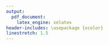 ```yaml
---
output:
  pdf_document:
    latex_engine: xelatex
header-includes: \usepackage {xcolor}
linestretch: 1.5
---
```

\setstretch{1}


\begin{centering}

\begin{figure}

\includegraphics[width=3.0cm, height=6cm]{../image/technique-logo.jpg} 
\includegraphics[width=5.0cm, height=3.5cm]{../image/condorcet.jpg}
\includegraphics[width=3.7cm, height=7cm]{../image/UMONS-logo.jpg}
\includegraphics[width=1.6cm, height=3.5cm]{../image/ECONUM-logo.pdf}

\end{figure}

\textcolor{white}{.}

\vspace{2.0 cm}

\Huge

{\bf Rapport de stage}

\vspace{1 cm}

\huge 
{\bf Mise en place d'une application web surveillant la croissance des coraux en mésocosmes.}

\vspace{1 cm}

\Large

Jordan Benrezkallah

\vspace{2 cm}

\normalsize
Maître de stage : Philippe Grosjean

Encadrant de stage : Guyliann Engels

Promoteur : Aline Leonet et David Coornaert


\vspace{2.5 cm}

\normalsize
HEH - Campus technique -
Bloc 3 du cursus Bachelier en Biotechnique

Année académique 2018-2019

\end {centering}

\includegraphics[width=4cm, height=3.5cm]{../image/fede.jpg}

\newpage
\null
\newpage
